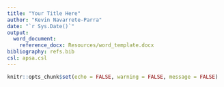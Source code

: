 ```yaml
---
title: "Your Title Here"
author: "Kevin Navarrete-Parra"
date: "`r Sys.Date()`"
output:
  word_document:
    reference_docx: Resources/word_template.docx
bibliography: refs.bib
csl: apsa.csl
---
```


```r
knitr::opts_chunk$set(echo = FALSE, warning = FALSE, message = FALSE)
```


